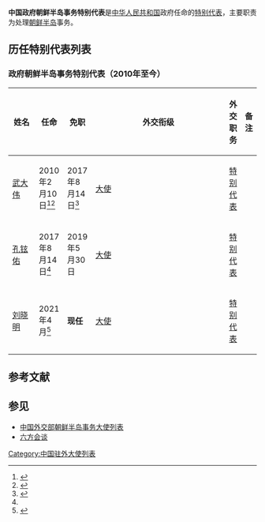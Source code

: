 '''中国政府朝鲜半岛事务特别代表'''是[[中华人民共和国|中华人民共和国]]政府任命的[[特别代表|特别代表]]，主要职责为处理[[朝鲜半岛|朝鲜半岛]]事务。

==历任特别代表列表==
=== {{CHN-1949}}政府朝鲜半岛事务特别代表（2010年至今） ===
{| class="wikitable"
|-
! width=12% |姓名
! width=10% |任命
! width=10% |免职
! width=8% |外交衔级
! width=10% |外交职务
! width=13% colspan="2" |备注
|-
| [[武大伟|武大伟]]
| 2010年2月10日<ref>{{Cite web |url=http://www.gov.cn/xwfb/2010-02/11/content_1533957.htm |title=2010年2月11日外交部发言人马朝旭举行例行记者会，中华人民共和国中央人民政府网站，2010年2月11日 |accessdate=2016年3月2日 |archive-date=2020年10月7日 |archive-url=https://web.archive.org/web/20201007070220/http://www.gov.cn/xwfb/2010-02/11/content_1533957.htm |dead-url=no }}</ref><ref>{{Cite web |url=http://www.chinanews.com.cn/gn/news/2010/02-10/2119777.shtml |title=武大伟任中国政府朝鲜半岛事务特别代表，中国新闻网，2010年2月10日 |accessdate=2010年11月29日 |archive-date=2010年3月27日 |archive-url=https://web.archive.org/web/20100327202410/http://www.chinanews.com.cn/gn/news/2010/02-10/2119777.shtml |dead-url=no }}</ref>
| 2017年8月14日<ref name=":0">{{Cite web|url=http://www.fmprc.gov.cn/web/fyrbt_673021/t1484537.shtml|title=2017年8月14日外交部发言人华春莹主持例行记者会 — 中华人民共和国外交部|accessdate=2017-08-15|work=www.fmprc.gov.cn|archive-date=2020-11-22|archive-url=https://web.archive.org/web/20201122005043/https://www.fmprc.gov.cn/web/fyrbt_673021/t1484537.shtml|dead-url=no}}</ref>
| [[大使|大使]]
| [[特别代表|特别代表]]
|
|-
|[[孔铉佑|孔铉佑]]
| 2017年8月14日<ref name=":0" />
| 2019年5月30日
| [[大使|大使]]
| [[特别代表|特别代表]]
|
|-
|[[刘晓明|刘晓明]]
| 2021年4月<ref>{{cite web |title=刘晓明大使就任中国政府朝鲜半岛事务特别代表 |url=https://www.fmprc.gov.cn/web/wjdt_674879/fyrbt_674889/t1868234.shtml |website=[[中华人民共和国外交部|中华人民共和国外交部]] |accessdate=2021-04-12 |language=zh-hans,zh-cn |archive-date=2021-05-16 |archive-url=https://web.archive.org/web/20210516135719/https://www.fmprc.gov.cn/web/wjdt_674879/fyrbt_674889/t1868234.shtml |dead-url=no }}</ref>
| '''现任'''
| [[大使|大使]]
| [[特别代表|特别代表]]
|
|}

==参考文献==
{{Reflist}}

==参见==
*[[中国外交部朝鲜半岛事务大使列表|中国外交部朝鲜半岛事务大使列表]]
*[[六方会谈|六方会谈]]

{{中国驻外大使|共和國}}

[[Category:中国驻外大使列表|Category:中国驻外大使列表]]
